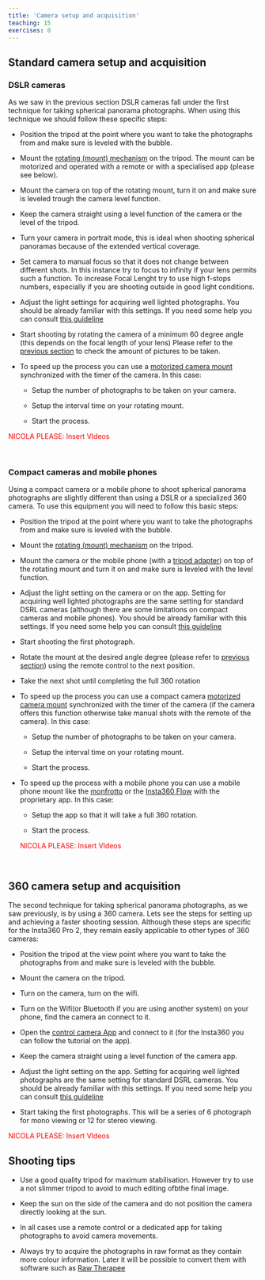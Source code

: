 ```yaml
---
title: 'Camera setup and acquisition'
teaching: 15
exercises: 0
---
```



## Standard camera setup and acquisition

### DSLR cameras

As we saw in the previous section DSLR cameras fall under the first technique for taking spherical panorama photographs. When using this technique we should follow these specific steps:

- Position the tripod at the point where you want to take the photographs from and make sure is leveled with the bubble.

- Mount the [rotating (mount) mechanism](https://www.manfrotto.com/global/move-quick-release-system-mvaqr/) on the tripod. The mount can be motorized and operated with a remote or with a specialised app (please see below).

- Mount the camera on top of the rotating mount, turn it on and make sure is leveled trough the camera level function.

- Keep the camera straight using a level function of the camera or the level of the tripod.

- Turn your camera in portrait mode, this is ideal when shooting spherical panoramas because of the extended vertical coverage.

- Set camera to manual focus so that it does not change between different shots. In this instance try to focus to infinity if your lens permits such a function. To increase Focal Lenght try to use high f-stops numbers, especially if you are shooting outside in good light conditions.

- Adjust the light settings for acquiring well lighted photographs. You should be already  familiar with this settings. If you need some help you can consult [this guideline](https://capturetheatlas.com/camera-settings/)

- Start shooting by rotating the camera of a minimum 60 degree angle (this depends on the focal length of your lens) Please refer to the [previous section](difference-between-techniques.Rmd) to check the amount of pictures to be taken.

- To speed up the process you can use a [motorized camera mount](https://www.manfrotto.com/global/genie-ii-pan-tilt-sy0031-0001/) synchronized with the timer of the camera. In this case:

  - Setup the number of photographs to be taken on your camera.
  
  - Setup the interval time on your rotating mount.
  
  - Start the process.
  
  

<span style="color:red">
NICOLA PLEASE: Insert VIdeos
</span>

\ 

### Compact cameras and mobile phones 
Using a compact camera or a mobile phone to shoot spherical panorama photographs are slightly different than using a DSLR or a specialized 360 camera.
To use this equipment you will need to follow this basic steps:

- Position the tripod at the point where you want to take the photographs from and make sure is leveled with the bubble.

- Mount the [rotating (mount) mechanism](https://www.manfrotto.com/global/move-quick-release-system-mvaqr/) on the tripod.

- Mount the camera or the mobile phone (with a [tripod adapter](https://www.manfrotto.com/global/products/smartphones-action-cameras-drones/smartphone-accessories/)) on top of the rotating mount and turn it on and make sure is leveled with the level function.

- Adjust the light setting on the camera or on the app. Setting for acquiring well lighted photographs are the same setting for standard DSRL cameras (although there are some limitations on compact cameras and mobile phones). You should be already  familiar with this settings. If you need some help you can consult [this guideline](https://capturetheatlas.com/camera-settings/)

- Start shooting the first photograph.

- Rotate the mount at the desired angle degree (please refer to [previous section](differences-between.techniques.Rmd)) using the remote control to the next position.

- Take the next shot until completing the full 360 rotation

- To speed up the process you can use a compact camera [motorized camera mount](https://www.manfrotto.com/global/pixi-pano360-remotely-controlled-motorized-head-mhpixi360/) synchronized with the timer of the camera (if the camera offers this function otherwise take manual shots with the remote of the camera). In this case:

  - Setup the number of photographs to be taken on your camera.
  
  - Setup the interval time on your rotating mount.
  
  - Start the process.
  
- To speed up the process with a mobile phone you can use a  mobile phone mount like the [monfrotto](https://www.manfrotto.com/global/pixi-pano360-remotely-controlled-motorized-head-mhpixi360/) or the [Insta360 Flow](https://www.insta360.com/product/insta360-flow) with the proprietary app. In this case:

  - Setup the app so that it will take a full 360 rotation.
  
  - Start the process.
  
  
  
  <span style="color:red">
NICOLA PLEASE: Insert VIdeos
</span>

\
 
## 360 camera setup and acquisition

The second technique for taking spherical panorama photographs, as we saw previously, is by using a 360 camera. Lets see the steps for setting up and achieving a faster shooting session. Although these steps are specific for the Insta360 Pro 2, they remain easily applicable to other types of 360 cameras:

- Position the tripod at the view point where you want to take the photographs from and make sure is leveled with the bubble.

- Mount the camera on the tripod.

- Turn on the camera, turn on the wifi.

- Turn on the Wifi(or Bluetooth if you are using another system) on your phone, find the camera an connect to it.

- Open the [control camera App](https://www.insta360.com/download/insta360-pro2) and connect to it (for the Insta360 you can follow the tutorial on the app).

- Keep the camera straight using a level function of the camera app.

- Adjust the light setting on the app. Setting for acquiring well lighted photographs are the same setting for standard DSRL cameras. You should be already  familiar with this settings. If you need some help you can consult [this guideline](https://capturetheatlas.com/camera-settings/)

- Start taking the first photographs. This will be a series of 6 photograph for mono viewing or 12 for stereo viewing.


<span style="color:red">
NICOLA PLEASE: Insert VIdeos
</span>



## Shooting tips

- Use a good quality tripod for maximum stabilisation. However try to use a not slimmer tripod to avoid to much editing ofbthe final image.

- Keep the sun on the side of the camera and do not position the camera directly looking at the sun.

- In all cases use a remote control or a dedicated app for taking photographs to avoid camera movements.

- Always try to acquire the photographs in raw format as they contain more colour information. Later it will be possible to convert them with software such as [Raw Therapee](https://www.rawtherapee.com/)


